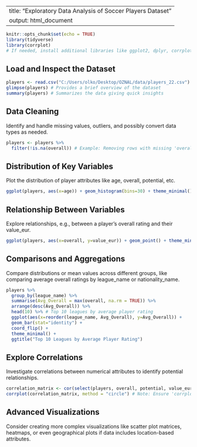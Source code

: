 
---
title: "Exploratory Data Analysis of Soccer Players Dataset"
output: html_document
---

```r
knitr::opts_chunk$set(echo = TRUE)
library(tidyverse)
library(corrplot)
# If needed, install additional libraries like ggplot2, dplyr, corrplot
```

## Load and Inspect the Dataset

```r
players <- read.csv("C:/Users/olko/Desktop/OZNAL/data/players_22.csv")
glimpse(players) # Provides a brief overview of the dataset
summary(players) # Summarizes the data giving quick insights
```

## Data Cleaning

Identify and handle missing values, outliers, and possibly convert data types as needed.

```r
players <- players %>% 
  filter(!is.na(overall)) # Example: Removing rows with missing 'overall' ratings
```

## Distribution of Key Variables

Plot the distribution of player attributes like age, overall, potential, etc.

```r
ggplot(players, aes(x=age)) + geom_histogram(bins=30) + theme_minimal() + ggtitle("Distribution of Player Ages")
```

## Relationship Between Variables

Explore relationships, e.g., between a player's overall rating and their value_eur.

```r
ggplot(players, aes(x=overall, y=value_eur)) + geom_point() + theme_minimal() + ggtitle("Overall Rating vs. Market Value")
```

## Comparisons and Aggregations

Compare distributions or mean values across different groups, like comparing average overall ratings by league_name or nationality_name.

```r
players %>%
  group_by(league_name) %>%
  summarise(Avg_Overall = max(overall, na.rm = TRUE)) %>%
  arrange(desc(Avg_Overall)) %>%
  head(10) %>% # Top 10 leagues by average player rating
  ggplot(aes(x=reorder(league_name, Avg_Overall), y=Avg_Overall)) +
  geom_bar(stat="identity") +
  coord_flip() +
  theme_minimal() +
  ggtitle("Top 10 Leagues by Average Player Rating")
```

## Explore Correlations

Investigate correlations between numerical attributes to identify potential relationships.

```r
correlation_matrix <- cor(select(players, overall, potential, value_eur, age, wage_eur))
corrplot(correlation_matrix, method = "circle") # Note: Ensure 'corrplot' package is installed
```

## Advanced Visualizations

Consider creating more complex visualizations like scatter plot matrices, heatmaps, or even geographical plots if data includes location-based attributes.

